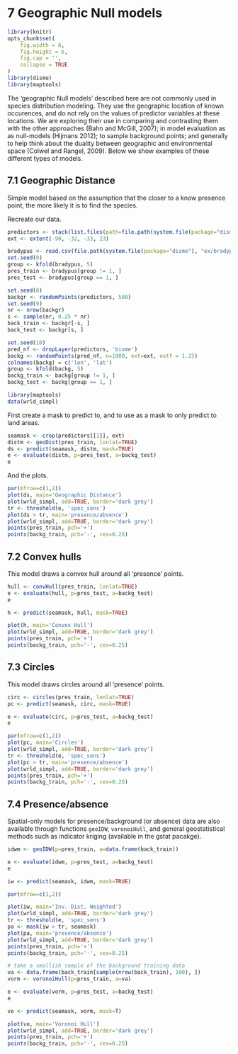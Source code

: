 # 7 Geographic Null models


```r
library(knitr)
opts_chunk$set(
	fig.width = 6,
	fig.height = 6,
	fig.cap = '',
	collapse = TRUE
)
library(dismo)
library(maptools)

```


The 'geographic Null models' described here are not commonly used in species distribution modeling. They use the geographic location of known occurences, and do not rely on the values of predictor variables at these locations. We are exploring their use in comparing and contrasting them with the other approaches (Bahn and McGill, 2007); in model evaluation as as null-models (Hijmans 2012); to sample background points; and generally to help think about the duality between geographic and environmental space (Colwel and Rangel, 2009). Below we show examples of these different types of models.

## 7.1 Geographic Distance

Simple model based on the assumption that the closer to a know presence point, the more likely it is to find the species. 

Recreate our data.
```r
predictors <- stack(list.files(path=file.path(system.file(package="dismo"), 'ex'), pattern='grd$', full.names=TRUE ))
ext <- extent(-90, -32, -33, 23)

bradypus <- read.csv(file.path(system.file(package="dismo"), "ex/bradypus.csv"))[,-1]
set.seed(0)
group <- kfold(bradypus, 5)
pres_train <- bradypus[group != 1, ]
pres_test <- bradypus[group == 1, ]

set.seed(0)
backgr <- randomPoints(predictors, 500)
set.seed(9)
nr <- nrow(backgr)
s <- sample(nr, 0.25 * nr)
back_train <- backgr[-s, ]
back_test <- backgr[s, ]

set.seed(10)
pred_nf <- dropLayer(predictors, 'biome')
backg <- randomPoints(pred_nf, n=1000, ext=ext, extf = 1.25)
colnames(backg) = c('lon', 'lat')
group <- kfold(backg, 5)
backg_train <- backg[group != 1, ]
backg_test <- backg[group == 1, ]

library(maptools)
data(wrld_simpl)
```


First create a mask to predict to, and to use as a mask to only predict to land areas.

```r
seamask <- crop(predictors[[1]], ext)
distm <- geoDist(pres_train, lonlat=TRUE)
ds <- predict(seamask, distm, mask=TRUE)
e <- evaluate(distm, p=pres_test, a=backg_test)
e
```

And the plots.

```r
par(mfrow=c(1,2))
plot(ds, main='Geographic Distance')
plot(wrld_simpl, add=TRUE, border='dark grey')
tr <- threshold(e, 'spec_sens')
plot(ds > tr, main='presence/absence')
plot(wrld_simpl, add=TRUE, border='dark grey')
points(pres_train, pch='+')
points(backg_train, pch='-', cex=0.25)
```

## 7.2 Convex hulls

This model draws a convex hull around all 'presence' points.

```r
hull <- convHull(pres_train, lonlat=TRUE)
e <- evaluate(hull, p=pres_test, a=backg_test)
e

h <- predict(seamask, hull, mask=TRUE)

plot(h, main='Convex Hull')
plot(wrld_simpl, add=TRUE, border='dark grey')
points(pres_train, pch='+')
points(backg_train, pch='-', cex=0.25)
```

## 7.3 Circles

This model draws circles around all 'presence' points. 

```r
circ <- circles(pres_train, lonlat=TRUE)
pc <- predict(seamask, circ, mask=TRUE)

e <- evaluate(circ, p=pres_test, a=backg_test)
e

par(mfrow=c(1,2))
plot(pc, main='Circles')
plot(wrld_simpl, add=TRUE, border='dark grey')
tr <- threshold(e, 'spec_sens')
plot(pc > tr, main='presence/absence')
plot(wrld_simpl, add=TRUE, border='dark grey')
points(pres_train, pch='+')
points(backg_train, pch='-', cex=0.25)
```

## 7.4 Presence/absence

Spatial-only models for presence/background (or absence) data are also available through functions `geoIDW`, `voronoiHull`, and general geostatistical methods such as indicator kriging (available in the gstat pacakge).

```r
idwm <- geoIDW(p=pres_train, a=data.frame(back_train))

e <- evaluate(idwm, p=pres_test, a=backg_test)
e

iw <- predict(seamask, idwm, mask=TRUE)

par(mfrow=c(1,2))

plot(iw, main='Inv. Dist. Weighted')
plot(wrld_simpl, add=TRUE, border='dark grey')
tr <- threshold(e, 'spec_sens')
pa <- mask(iw > tr, seamask)
plot(pa, main='presence/absence')
plot(wrld_simpl, add=TRUE, border='dark grey')
points(pres_train, pch='+')
points(backg_train, pch='-', cex=0.25)
```


```r
# take a smallish sample of the background training data
va <- data.frame(back_train[sample(nrow(back_train), 100), ])
vorm <- voronoiHull(p=pres_train, a=va)

e <- evaluate(vorm, p=pres_test, a=backg_test)
e

vo <- predict(seamask, vorm, mask=T)

plot(vo, main='Voronoi Hull')
plot(wrld_simpl, add=TRUE, border='dark grey')
points(pres_train, pch='+')
points(backg_train, pch='-', cex=0.25)
```

